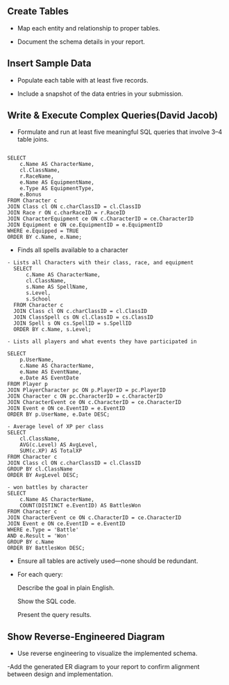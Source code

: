 
## **Create Tables**

  - Map each entity and relationship to proper tables.

  - Document the schema details in your report.

## **Insert Sample Data**

  - Populate each table with at least five records.

  - Include a snapshot of the data entries in your submission.

## **Write & Execute Complex Queries(David Jacob)**

  - Formulate and run at least five meaningful SQL queries that involve 3–4 table joins.
```

SELECT 
    c.Name AS CharacterName,
    cl.ClassName,
    r.RaceName,
    e.Name AS EquipmentName,
    e.Type AS EquipmentType,
    e.Bonus
FROM Character c
JOIN Class cl ON c.charClassID = cl.ClassID
JOIN Race r ON c.charRaceID = r.RaceID
JOIN CharacterEquipment ce ON c.CharacterID = ce.CharacterID
JOIN Equipment e ON ce.EquipmentID = e.EquipmentID
WHERE e.Equipped = TRUE
ORDER BY c.Name, e.Name;
```

- Finds all spells available to a character 

```
- Lists all Characters with their class, race, and equipment
  SELECT 
      c.Name AS CharacterName,
      cl.ClassName,
      s.Name AS SpellName,
      s.Level,
      s.School
  FROM Character c
  JOIN Class cl ON c.charClassID = cl.ClassID
  JOIN ClassSpell cs ON cl.ClassID = cs.ClassID
  JOIN Spell s ON cs.SpellID = s.SpellID
  ORDER BY c.Name, s.Level;
```

```
- Lists all players and what events they have participated in

SELECT
    p.UserName,
    c.Name AS CharacterName,
    e.Name AS EventName,
    e.Date AS EventDate
FROM Player p
JOIN PlayerCharacter pc ON p.PlayerID = pc.PlayerID
JOIN Character c ON pc.CharacterID = c.CharacterID
JOIN CharacterEvent ce ON c.CharacterID = ce.CharacterID
JOIN Event e ON ce.EventID = e.EventID
ORDER BY p.UserName, e.Date DESC;

```

```
- Average level of XP per class
SELECT
    cl.ClassName,
    AVG(c.Level) AS AvgLevel,
    SUM(c.XP) AS TotalXP
FROM Character c
JOIN Class cl ON c.charClassID = cl.ClassID
GROUP BY cl.ClassName
ORDER BY AvgLevel DESC;
```

```
- won battles by character
SELECT
    c.Name AS CharacterName,
    COUNT(DISTINCT e.EventID) AS BattlesWon
FROM Character c
JOIN CharacterEvent ce ON c.CharacterID = ce.CharacterID
JOIN Event e ON ce.EventID = e.EventID
WHERE e.Type = 'Battle'
AND e.Result = 'Won'
GROUP BY c.Name
ORDER BY BattlesWon DESC;
```
  - Ensure all tables are actively used—none should be redundant.

  - For each query:

      Describe the goal in plain English.

      Show the SQL code.

      Present the query results.

## **Show Reverse-Engineered Diagram **

  - Use reverse engineering to visualize the implemented schema.

   -Add the generated ER diagram to your report to confirm alignment between design and implementation.
